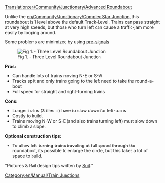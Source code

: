 [[Translation:en/Community/Junctionary/Advanced Roundabout]]
{{en/Community/Junctionary/Navigation}}

Unlike the [[en/Community/Junctionary/Complex Star Junction]], this roundabout is 1 level above the default Track-Level. Trains can pass straight at very high speeds, but those who turn left can cause a traffic-jam more easily by looping around.

Some problems are minimized by using [[en/Community/Junctionary/Advanced signalling examples|pre-signals]]

[[File:en/Threelevelroundabout.png|center|frame|Fig 1. - Three Level Roundabout Junction]]


'''Pros:'''
*Can handle lots of trains moving N-E or S-W
*Tracks split and only trains going to the left need to take the round-a-bout
*Full speed for straight and right-turning trains

'''Cons:'''
*Longer trains (3 tiles +) have to slow down for left-turns
*Costly to build.
*Trains moving N-W or S-E (and also trains turning left) must slow down to climb a slope.

'''Optional construction tips:'''
*To allow left-turning trains traveling at full speed through the roundabout, its possible to enlarge the circle, but this takes a lot of space to build.


"Pictures & Rail design tips written by [http://www.rebell.at/ Suit]."

[[Category:en/Manual/Train Junctions]]